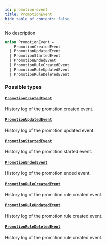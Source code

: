 ```yaml
---
id: promotion-event
title: PromotionEvent
hide_table_of_contents: false
---
```


No description

```graphql
union PromotionEvent =
    PromotionCreatedEvent
  | PromotionUpdatedEvent
  | PromotionStartedEvent
  | PromotionEndedEvent
  | PromotionRuleCreatedEvent
  | PromotionRuleUpdatedEvent
  | PromotionRuleDeletedEvent
```

### Possible types

#### [`PromotionCreatedEvent`](../../../developer/api-reference/objects/promotion-created-event)

History log of the promotion created event.

#### [`PromotionUpdatedEvent`](../../../developer/api-reference/objects/promotion-updated-event)

History log of the promotion updated event.

#### [`PromotionStartedEvent`](../../../developer/api-reference/objects/promotion-started-event)

History log of the promotion started event.

#### [`PromotionEndedEvent`](../../../developer/api-reference/objects/promotion-ended-event)

History log of the promotion ended event.

#### [`PromotionRuleCreatedEvent`](../../../developer/api-reference/objects/promotion-rule-created-event)

History log of the promotion rule created event.

#### [`PromotionRuleUpdatedEvent`](../../../developer/api-reference/objects/promotion-rule-updated-event)

History log of the promotion rule created event.

#### [`PromotionRuleDeletedEvent`](../../../developer/api-reference/objects/promotion-rule-deleted-event)

History log of the promotion rule created event.
